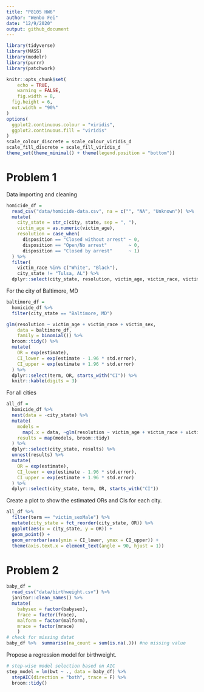 ```yaml
---
title: "P8105 HW6"
author: "Wenbo Fei"
date: "12/9/2020"
output: github_document
---
```


```r
library(tidyverse)
library(MASS)             
library(modelr)
library(purrr)
library(patchwork)

knitr::opts_chunk$set(
	echo = TRUE,
	warning = FALSE,
	fig.width = 8, 
  fig.height = 6,
  out.width = "90%"
)
options(
  ggplot2.continuous.colour = "viridis",
  ggplot2.continuous.fill = "viridis"
)
scale_colour_discrete = scale_colour_viridis_d
scale_fill_discrete = scale_fill_viridis_d
theme_set(theme_minimal() + theme(legend.position = "bottom"))
```

# Problem 1

Data importing and cleaning
```r
homicide_df = 
  read_csv("data/homicide-data.csv", na = c("", "NA", "Unknown")) %>% 
  mutate(
    city_state = str_c(city, state, sep = ", "),
    victim_age = as.numeric(victim_age),
    resolution = case_when(
      disposition == "Closed without arrest" ~ 0,
      disposition == "Open/No arrest"        ~ 0,
      disposition == "Closed by arrest"      ~ 1)
  ) %>% 
  filter(
    victim_race %in% c("White", "Black"),
    city_state != "Tulsa, AL") %>% 
  dplyr::select(city_state, resolution, victim_age, victim_race, victim_sex)
```

For the city of Baltimore, MD
```r
baltimore_df =
  homicide_df %>% 
  filter(city_state == "Baltimore, MD")

glm(resolution ~ victim_age + victim_race + victim_sex, 
    data = baltimore_df,
    family = binomial()) %>% 
  broom::tidy() %>% 
  mutate(
    OR = exp(estimate),
    CI_lower = exp(estimate - 1.96 * std.error),
    CI_upper = exp(estimate + 1.96 * std.error)
  ) %>% 
  dplyr::select(term, OR, starts_with("CI")) %>% 
  knitr::kable(digits = 3)
```


For all cities
```r
all_df = 
  homicide_df %>% 
  nest(data = -city_state) %>% 
  mutate(
    models = 
      map(.x = data, ~glm(resolution ~ victim_age + victim_race + victim_sex, data = .x, family = binomial())),
    results = map(models, broom::tidy)
  ) %>% 
  dplyr::select(city_state, results) %>% 
  unnest(results) %>% 
  mutate(
    OR = exp(estimate),
    CI_lower = exp(estimate - 1.96 * std.error),
    CI_upper = exp(estimate + 1.96 * std.error)
  ) %>% 
  dplyr::select(city_state, term, OR, starts_with("CI")) 
```

Create a plot to show the estimated ORs and CIs for each city. 
```r
all_df %>% 
  filter(term == "victim_sexMale") %>% 
  mutate(city_state = fct_reorder(city_state, OR)) %>% 
  ggplot(aes(x = city_state, y = OR)) + 
  geom_point() + 
  geom_errorbar(aes(ymin = CI_lower, ymax = CI_upper)) + 
  theme(axis.text.x = element_text(angle = 90, hjust = 1))

```

# Problem 2
```r
baby_df = 
  read_csv("data/birthweight.csv") %>% 
  janitor::clean_names() %>%
  mutate(
    babysex = factor(babysex), 
    frace = factor(frace), 
    malform = factor(malform), 
    mrace = factor(mrace)
    )
# check for missing datat
baby_df %>%  summarise(na_count = sum(is.na(.))) #no missing value
```

Propose a regression model for birthweight. 
```r
# step-wise model selection based on AIC
step_model = lm(bwt ~ ., data = baby_df) %>%
  stepAIC(direction = "both", trace = F) %>% 
  broom::tidy()

```


